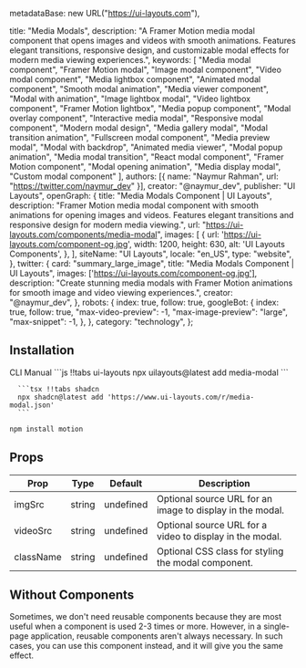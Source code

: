   metadataBase: new URL("https://ui-layouts.com"),

  title: "Media Modals",
  description: "A Framer Motion media modal component that opens images and videos with smooth animations. Features elegant transitions, responsive design, and customizable modal effects for modern media viewing experiences.",
  keywords: [
    "Media modal component",
    "Framer Motion modal",
    "Image modal component",
    "Video modal component",
    "Media lightbox component",
    "Animated modal component",
    "Smooth modal animation",
    "Media viewer component",
    "Modal with animation",
    "Image lightbox modal",
    "Video lightbox component",
    "Framer Motion lightbox",
    "Media popup component",
    "Modal overlay component",
    "Interactive media modal",
    "Responsive modal component",
    "Modern modal design",
    "Media gallery modal",
    "Modal transition animation",
    "Fullscreen modal component",
    "Media preview modal",
    "Modal with backdrop",
    "Animated media viewer",
    "Modal popup animation",
    "Media modal transition",
    "React modal component",
    "Framer Motion component",
    "Modal opening animation",
    "Media display modal",
    "Custom modal component"
  ],
  authors: [{ name: "Naymur Rahman", url: "https://twitter.com/naymur_dev" }],
  creator: "@naymur_dev",
  publisher: "UI Layouts",
  openGraph: {
    title: "Media Modals Component | UI Layouts",
    description: "Framer Motion media modal component with smooth animations for opening images and videos. Features elegant transitions and responsive design for modern media viewing.",
    url: "https://ui-layouts.com/components/media-modal",
    images: [
      {
        url: 'https://ui-layouts.com/component-og.jpg',
        width: 1200,
        height: 630,
        alt: 'UI Layouts Components',
      },
    ],
    siteName: "UI Layouts",
    locale: "en_US",
    type: "website",
  },
  twitter: {
    card: "summary_large_image",
    title: "Media Modals Component | UI Layouts",
    images: ['https://ui-layouts.com/component-og.jpg'],
    description: "Create stunning media modals with Framer Motion animations for smooth image and video viewing experiences.",
    creator: "@naymur_dev",
  },
  robots: {
    index: true,
    follow: true,
    googleBot: {
      index: true,
      follow: true,
      "max-video-preview": -1,
      "max-image-preview": "large",
      "max-snippet": -1,
    },
  },
  category: "technology",
};

<ComponentCodePreview name='media-modal' hasReTrigger responsive />

## Installation

<Tabs defaultValue="cli">

  <TabsList className='border-b w-full bg-white justify-start dark:bg-neutral-800 h-11'>
    <TabsTrigger value="cli">CLI</TabsTrigger>
    <TabsTrigger value="manual">Manual</TabsTrigger>
  </TabsList>

  <TabsContent value="cli">
   <CodeWithTabs>
      ```js !!tabs ui-layouts
      npx uilayouts@latest add media-modal
      ```

      ```tsx !!tabs shadcn
      npx shadcn@latest add 'https://www.ui-layouts.com/r/media-modal.json'
      ```
   </CodeWithTabs>
  </TabsContent>


<TabsContent value="manual" manualType>

```bash
npm install motion
```

<CodeSnippets name="media-modal" />

</TabsContent>
</Tabs>

## Props

| Prop      | Type   | Default   | Description                                               |
| --------- | ------ | --------- | --------------------------------------------------------- |
| imgSrc    | string | undefined | Optional source URL for an image to display in the modal. |
| videoSrc  | string | undefined | Optional source URL for a video to display in the modal.  |
| className | string | undefined | Optional CSS class for styling the modal component.       |

## Without Components

Sometimes, we don't need reusable components because they are most useful when a component is used 2-3 times or more. However, in a single-page application, reusable components aren't always necessary. In such cases, you can use this component instead, and it will give you the same effect.

<ComponentCodePreview name='imagemodalsl' hasReTrigger responsive />
